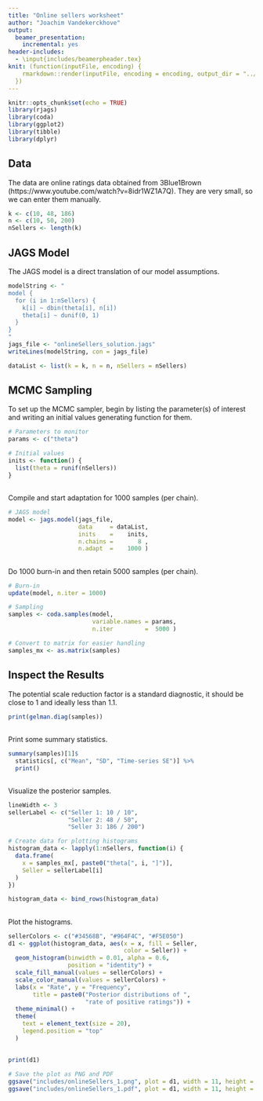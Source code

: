 ```yaml
---
title: "Online sellers worksheet"
author: "Joachim Vandekerckhove"
output:
  beamer_presentation:
    incremental: yes
header-includes:
  - \input{includes/beamerpheader.tex}
knit: (function(inputFile, encoding) {
    rmarkdown::render(inputFile, encoding = encoding, output_dir = "../pdf")
  })
---
```


```r
knitr::opts_chunk$set(echo = TRUE)
library(rjags)
library(coda)
library(ggplot2)
library(tibble)
library(dplyr)
```

## Data

The data are online ratings data obtained from 3Blue1Brown (https://www.youtube.com/watch?v=8idr1WZ1A7Q).
They are very small, so we can enter them manually.


```r
k <- c(10, 48, 186)
n <- c(10, 50, 200)
nSellers <- length(k)
```

## JAGS Model

The JAGS model is a direct translation of our model assumptions.

```r
modelString <- "
model {
  for (i in 1:nSellers) {
    k[i] ~ dbin(theta[i], n[i])
    theta[i] ~ dunif(0, 1)
  }
}
"
jags_file <- "onlineSellers_solution.jags"
writeLines(modelString, con = jags_file)

dataList <- list(k = k, n = n, nSellers = nSellers)
```

## MCMC Sampling

To set up the MCMC sampler, begin by listing the parameter(s) of interest and writing an initial values generating function for them.

```r
# Parameters to monitor
params <- c("theta")

# Initial values
inits <- function() {
  list(theta = runif(nSellers))
}
```

## 

Compile and start adaptation for 1000 samples (per chain).

```r
# JAGS model
model <- jags.model(jags_file,
                    data     = dataList,
                    inits    =    inits,
                    n.chains =       8 ,
                    n.adapt  =    1000 )
```

## 

Do 1000 burn-in and then retain 5000 samples (per chain).
```r
# Burn-in
update(model, n.iter = 1000)

# Sampling
samples <- coda.samples(model,
                        variable.names = params,
                        n.iter         =  5000 )

# Convert to matrix for easier handling
samples_mx <- as.matrix(samples)
```

## Inspect the Results

The potential scale reduction factor is a standard diagnostic, it should be close to 1 and ideally less than 1.1.

```r
print(gelman.diag(samples))
```

## 
Print some summary statistics.
```r
summary(samples)[1]$
  statistics[, c("Mean", "SD", "Time-series SE")] %>%
  print()
```

##
Visualize the posterior samples.
```r
lineWidth <- 3
sellerLabel <- c("Seller 1: 10 / 10",
                 "Seller 2: 48 / 50",
                 "Seller 3: 186 / 200")

# Create data for plotting histograms
histogram_data <- lapply(1:nSellers, function(i) {
  data.frame(
    x = samples_mx[, paste0("theta[", i, "]")],
    Seller = sellerLabel[i]
  )
})

histogram_data <- bind_rows(histogram_data)
```

## 
Plot the histograms.
```r
sellerColors <- c("#34568B", "#964F4C", "#F5E050")
d1 <- ggplot(histogram_data, aes(x = x, fill = Seller,
                                 color = Seller)) +
  geom_histogram(binwidth = 0.01, alpha = 0.6,
                 position = "identity") +
  scale_fill_manual(values = sellerColors) +
  scale_color_manual(values = sellerColors) +
  labs(x = "Rate", y = "Frequency",
       title = paste0("Posterior distributions of ",
                      "rate of positive ratings")) +
  theme_minimal() +
  theme(
    text = element_text(size = 20),
    legend.position = "top"
  )
```

## 
```r
print(d1)
```

```r
# Save the plot as PNG and PDF
ggsave("includes/onlineSellers_1.png", plot = d1, width = 11, height = 6.75, dpi = 300)
ggsave("includes/onlineSellers_1.pdf", plot = d1, width = 11, height = 6.75)
```
